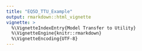 ```yaml
---
title: "EQ5D_TTU_Example"
output: rmarkdown::html_vignette
vignette: >
  %\VignetteIndexEntry{Model Transfer to Utility}
  %\VignetteEngine{knitr::rmarkdown}
  %\VignetteEncoding{UTF-8}
---
```

